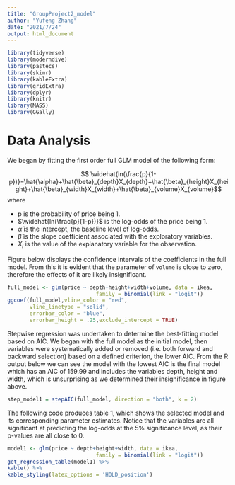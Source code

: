 ---
title: "GroupProject2_model"
author: "Yufeng Zhang"
date: "2021/7/24"
output: html_document
---

```{r libraries, echo = FALSE, warning = FALSE, message = FALSE}
library(tidyverse)
library(moderndive)
library(pastecs)
library(skimr)
library(kableExtra)
library(gridExtra)
library(dplyr)
library(knitr)
library(MASS)
library(GGally)
```

# Data Analysis {#sec:DA}

We began by fitting the first order full GLM model of the following form:

$$ \widehat{ln(\frac{p}{1-p})}=\hat{\alpha}+\hat{\beta}_{depth}X_{depth}+\hat{\beta}_{height}X_{height}+\hat{\beta}_{width}X_{width}+\hat{\beta}_{volume}X_{volume}$$
where

* p is the probability of price being 1.
* $\widehat{ln(\frac{p}{1-p})}$ is the log-odds of the price being 1.
* $\hat{\alpha}$ is the intercept, the baseline level of log-odds.
* $\hat{\beta}$ is the slope coefficient associated with the exploratory variables.
* $X_i$ is the value of the explanatory variable for the observation.

Figure below displays the confidence intervals of the coefficients in the full model. From this it is evident that the parameter of `volume` is close to zero, therefore the effects of it are likely insignificant.

``` {R fullmodel, echo=TRUE, eval=TRUE, out.width = '80%', fig.align = "center", fig.pos = 'H'}
full_model <- glm(price ~ depth+height+width+volume, data = ikea, 
                            family = binomial(link = "logit"))
ggcoef(full_model,vline_color = "red",
       vline_linetype = "solid",
       errorbar_color = "blue",
       errorbar_height = .25,exclude_intercept = TRUE)
```

Stepwise regression was undertaken to determine the best-fitting model based on AIC. We began with the full model as the initial model, then variables were systematically added or removed (i.e. both forward and backward selection) based on a defined criterion, the lower AIC. From the R output below we can see the model with the lowest AIC is the final model which has an AIC of 159.99 and includes the variables depth, height and width, which is unsurprising as we determined their insignificance in figure above.

```{r stepwise, echo = TRUE, eval= TRUE, warning=FALSE, message=FALSE}
step_model1 = stepAIC(full_model, direction = "both", k = 2)
```

The following code produces table 1, which shows the selected model and its corresponding parameter estimates. Notice that the variables are all significant at predicting the log-odds at the 5% significance level, as their p-values are all close to 0.

```{r newmodel, echo = TRUE, eval= TRUE, warning=FALSE, message=FALSE}
model1 <- glm(price ~ depth+height+width, data = ikea, 
                            family = binomial(link = "logit"))
get_regression_table(model1) %>%
kable() %>%
kable_styling(latex_options = 'HOLD_position')
```